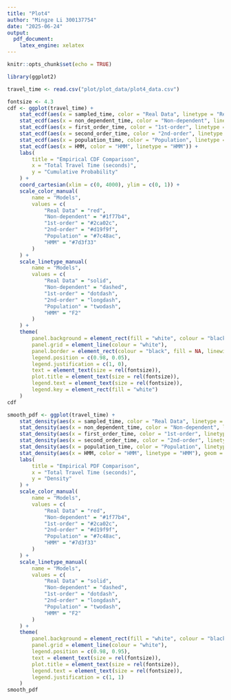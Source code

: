 ```yaml
---
title: "Plot4"
author: "Mingze Li 300137754"
date: "2025-06-24"
output:
  pdf_document:
    latex_engine: xelatex
---
```


```r
knitr::opts_chunk$set(echo = TRUE)
```

```r
library(ggplot2)
```

```r
travel_time <- read.csv("plot/plot_data/plot4_data.csv")
```

```r
fontsize <- 4.3
cdf <- ggplot(travel_time) +
    stat_ecdf(aes(x = sampled_time, color = "Real Data", linetype = "Real Data")) +
    stat_ecdf(aes(x = non_dependent_time, color = "Non-dependent", linetype = "Non-dependent")) +
    stat_ecdf(aes(x = first_order_time, color = "1st-order", linetype = "1st-order")) +
    stat_ecdf(aes(x = second_order_time, color = "2nd-order", linetype = "2nd-order")) +
    stat_ecdf(aes(x = population_time, color = "Population", linetype = "Population")) +
    stat_ecdf(aes(x = HMM, color = "HMM", linetype = "HMM")) +
    labs(
        title = "Empirical CDF Comparison",
        x = "Total Travel Time (seconds)",
        y = "Cumulative Probability"
    ) +
    coord_cartesian(xlim = c(0, 4000), ylim = c(0, 1)) +
    scale_color_manual(
        name = "Models",
        values = c(
            "Real Data" = "red",
            "Non-dependent" = "#1f77b4",
            "1st-order" = "#2ca02c",
            "2nd-order" = "#d19f9f",
            "Population" = "#7c48ac",
            "HMM" = "#7d3f33"
        )
    ) +
    scale_linetype_manual(
        name = "Models",
        values = c(
            "Real Data" = "solid",
            "Non-dependent" = "dashed",
            "1st-order" = "dotdash",
            "2nd-order" = "longdash",
            "Population" = "twodash",
            "HMM" = "F2"
        )
    ) +
    theme(
        panel.background = element_rect(fill = "white", colour = "black", linewidth = 1),
        panel.grid = element_line(colour = "white"),
        panel.border = element_rect(colour = "black", fill = NA, linewidth = 1),
        legend.position = c(0.98, 0.05),
        legend.justification = c(1, 0),
        text = element_text(size = rel(fontsize)),
        plot.title = element_text(size = rel(fontsize)),
        legend.text = element_text(size = rel(fontsize)),
        legend.key = element_rect(fill = "white")
    )
cdf
```

```r
smooth_pdf <- ggplot(travel_time) +
    stat_density(aes(x = sampled_time, color = "Real Data", linetype = "Real Data"), geom = "line", bw = 50) +
    stat_density(aes(x = non_dependent_time, color = "Non-dependent", linetype = "Non-dependent"), geom = "line", bw = 150) +
    stat_density(aes(x = first_order_time, color = "1st-order", linetype = "1st-order"), geom = "line", bw = 150) +
    stat_density(aes(x = second_order_time, color = "2nd-order", linetype = "2nd-order"), geom = "line", bw = 150) +
    stat_density(aes(x = population_time, color = "Population", linetype = "Population"), geom = "line", bw = 150) +
    stat_density(aes(x = HMM, color = "HMM", linetype = "HMM"), geom = "line", bw = 150) +
    labs(
        title = "Empirical PDF Comparison",
        x = "Total Travel Time (seconds)",
        y = "Density"
    ) +
    scale_color_manual(
        name = "Models",
        values = c(
            "Real Data" = "red",
            "Non-dependent" = "#1f77b4",
            "1st-order" = "#2ca02c",
            "2nd-order" = "#d19f9f",
            "Population" = "#7c48ac",
            "HMM" = "#7d3f33"
        )
    ) +
    scale_linetype_manual(
        name = "Models",
        values = c(
            "Real Data" = "solid",
            "Non-dependent" = "dashed",
            "1st-order" = "dotdash",
            "2nd-order" = "longdash",
            "Population" = "twodash",
            "HMM" = "F2"
        )
    ) +
    theme(
        panel.background = element_rect(fill = "white", colour = "black", linewidth = 1),
        panel.grid = element_line(colour = "white"),
        legend.position = c(0.98, 0.95),
        text = element_text(size = rel(fontsize)),
        plot.title = element_text(size = rel(fontsize)),
        legend.text = element_text(size = rel(fontsize)),
        legend.justification = c(1, 1)
    )
smooth_pdf
```